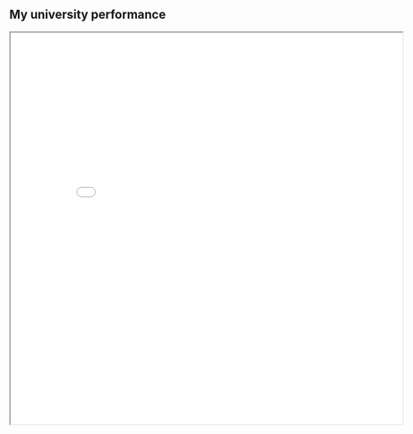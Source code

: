 <h2>My university performance</h2>
<iframe
  width="700"
  height="700"
  src="resources/performance.pdf">
</iframe>